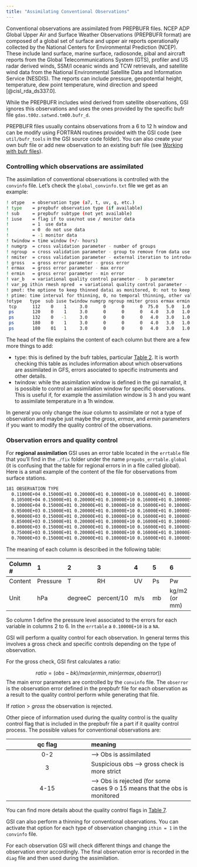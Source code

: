 ```yaml
---
title: "Assimilating Conventional Observations"
---
```


Conventional observations are assimilated from PREPBUFR files. NCEP ADP Global Upper Air and Surface Weather Observations (PREPBUFR format) are composed of a global set of surface and upper air reports operationally collected by the National Centers for Environmental Prediction (NCEP). These include land surface, marine surface, radiosonde, pibal and aircraft reports from the Global Telecommunications System (GTS), profiler and US radar derived winds, SSM/I oceanic winds and TCW retrievals, and satellite wind data from the National Environmental Satellite Data and Information Service (NESDIS). The reports can include pressure, geopotential height, temperature, dew point temperature, wind direction and speed [@cisl_rda_ds337.0].

While the PREPBUFR includes wind derived from satellite observations, GSI ignores this observations and uses the ones provided by the specific bufr file `gdas.t00z.satwnd.tm00.bufr_d`.

PREPBUFR files usually contains observations from a 6 to 12 h window and can be modify using FORTRAN routines provided with the GSI code (see `util/bufr_tools` in the GSI source code folder). You can also create your own bufr file or add new observation to an existing bufr file (see [Working with bufr files](../observations/01-bufr.qmd)).

### Controlling which observations are assimilated

The assimilation of conventional observations is controlled with the `convinfo` file. Let's check the `global_convinfo.txt` file we get as an example:

```bash
! otype   = observation type (a7, t, uv, q, etc.)
! type    = prepbufr observation type (if available)
! sub     = prepbufr subtype (not yet available)
! iuse    = flag if to use/not use / monitor data
!         = 1  use data
!         = 0  do not use data
!         = -1 monitor data
! twindow = time window (+/- hours)
! numgrp  = cross validation parameter - number of groups
! ngroup  = cross validation parameter - group to remove from data use
! nmiter  = cross validation parameter - external iteration to introduce removed data
! gross   = gross error parameter - gross error
! ermax   = gross error parameter - max error
! ermin   = gross error parameter - min error
! var_b   = variational quality control parameter -  b parameter
! var_pg ithin rmesh npred  = variational quality control parameter -  pg parameter
! pmot: the optione to keep thinned datai as monitored, 0: not to keep, other values: to keep
! ptime: time interval for thinning, 0, no temporal thinning, other values define time interval (less than 6)
!otype   type  sub iuse twindow numgrp ngroup nmiter gross ermax ermin var_b    var_pg ithin rmesh  pmesh  npred  pmot  ptime
 tcp      112    0    1     3.0      0      0      0  75.0   5.0   1.0  75.0  0.000000     0    0.     0.      0    0.     0.
 ps       120    0    1     3.0      0      0      0   4.0   3.0   1.0   4.0  0.000300     0    0.     0.      0    0.     0.
 ps       132    0   -1     3.0      0      0      0   4.0   3.0   1.0   4.0  0.000300     0    0.     0.      0    0.     0.
 ps       180    0    1     3.0      0      0      0   4.0   3.0   1.0   4.0  0.000300     0    0.     0.      0    0.     0.
 ps       180    01   1     3.0      0      0      0   4.0   3.0   1.0   4.0  0.000300     0    0.     0.      0    0.     0.
```

The head of the file explains the content of each column but there are a few more things to add:

* type: this is defined by the bufr tables, particular [Table 2](https://www.emc.ncep.noaa.gov/mmb/data_processing/prepbufr.doc/table_2.htm). It is worth checking this table as includes information about which observations are assimilated in GFS, errors asociated to specific instruments and other details. 
* twindow: while the assimilation window is defined in the gsi namalist, it is possible to control an assimilation window for specific observations. This is useful if, for example the assimilation window is 3 h and you want to assimilate temperature in a 1h window. 

In general you only change the *isue* column to assimilate or not a type of observation and maybe just maybe the *gross*, *ermax*, and *ermin* parameters if you want to modify the quality control of the observations. 

### Observation errors and quality control

For **regional assimilation** GSI uses an error table located in the  `errtable` file that you'll find in the `./fix` folder under the name `prepobs_errtable.global` (it is confusing that the table for regional errors in in a file called global). Here is a small example of the content of the file for observations from surface stations. 

```bash
181 OBSERVATION TYPE
  0.11000E+04 0.15000E+01 0.20000E+01 0.10000E+10 0.16000E+01 0.10000E+10
  0.10500E+04 0.15000E+01 0.20000E+01 0.10000E+10 0.16000E+01 0.10000E+10
  0.10000E+04 0.15000E+01 0.20000E+01 0.10000E+10 0.16000E+01 0.10000E+10
  0.95000E+03 0.15000E+01 0.20000E+01 0.10000E+10 0.16000E+01 0.10000E+10
  0.90000E+03 0.15000E+01 0.20000E+01 0.10000E+10 0.16000E+01 0.10000E+10
  0.85000E+03 0.15000E+01 0.20000E+01 0.10000E+10 0.16000E+01 0.10000E+10
  0.80000E+03 0.15000E+01 0.20000E+01 0.10000E+10 0.16000E+01 0.10000E+10
  0.75000E+03 0.15000E+01 0.20000E+01 0.10000E+10 0.16000E+01 0.10000E+10
  0.70000E+03 0.15000E+01 0.20000E+01 0.10000E+10 0.16000E+01 0.10000E+10
```

The meaning of each column is described in the following table:

| Column # | 1 | 2 | 3 | 4 | 5 | 6 |
|:---------|:---------|:---------|:---------|:---------|:---------|:---------|
|Content   |Pressure  |T         |RH | UV | Ps |Pw |
|Unit      |hPa  |degreeC |percent/10 | m/s | mb |kg/m2 (or mm)|

So column 1 define the pressure level associated to the errors for each variable in columns 2 to 6. In the `errtable` a `0.10000E+10` is a `NA`.

GSI will perform a quality control for each observation. In general terms this involves a gross check and specific controls depending on the type of observation. 

For the gross check, GSI first calculates a ratio:

$$ ratio = (obs - bk)/max(ermin, min(ermax, obserror)) $$
The main error parameters are controlled by the `convinfo` file. The `obserror` is the observation error defined in the prepbufr file for each observation as a result to the quality control perform while generating that file. 

If $ration > gross$ the observation is rejected.

Other piece of information used during the quality control is the quality control flag that is included in the prepbufr file a part if it quality control process. The possible values for conventional observations are:

|  qc flag | meaning                                                                                  |
|:------------------------------:|:---------------------------------------|
| 0-2  | --\> Obs is assimilated                                                                      |
|  3   | Suspicious obs --\> gross check is more strict                                |
| 4-15 | --\> Obs is rejected (for some cases 9 o 15 means that the obs is monitored |

You can find more details about the quality control flags in [Table 7](https://www.emc.ncep.noaa.gov/mmb/data_processing/prepbufr.doc/table_7.htm). 

GSI can also perform a thinning for conventional observations. You can activate that option for each type of observation changing `ithin = 1` in the `convinfo` file. 

For each observation GSI will check different things and change the observation error accordingly. The final observation error is recorded in the `diag` file and then used during the assimilation. 